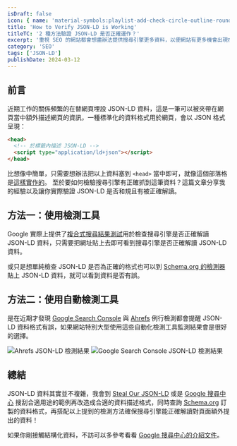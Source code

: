 ```yaml
---
isDraft: false
icon: { name: 'material-symbols:playlist-add-check-circle-outline-rounded', title: '文件檢查符號' }
title: 'How to Verify JSON-LD is Working'
titleTC: '2 種方法驗證 JSON-LD 是否正確運作？'
excerpt: '重視 SEO 的網站都會想盡辦法提供搜尋引擎更多資料，以便網站有更多機會出現在目標客群眼中，其中 JSON-LD 便是一種夾帶更多資料以描述網頁網頁內容的方式之一。通常不會多留意它，直到真正實作下來也不知道有沒有任何用處？該如何檢驗搜尋引擎有正確抓到這筆資料？這篇文章分享我的經驗以及讓你實際驗證 JSON-LD 是否和規且有被正確解讀。'
category: 'SEO'
tags: ['JSON-LD']
publishDate: 2024-03-12
---
```


## 前言

近期工作的關係頻繁的在替網頁埋設 JSON-LD 資料，這是一筆可以被夾帶在網頁當中額外描述網頁的資訊，一種標準化的資料格式用於網頁，會以 JSON 格式呈現：

```html
<head>
  <!-- 於標籤內描述 JSON-LD -->
  <script type="application/ld+json"></script>
</head>
```

比想像中簡單，只需要想辦法把以上資料塞到 `<head>` 當中即可，就像這個部落格是[這樣實作的](https://github.com/riceball-tw/web-dong-blog/blob/7fc1bff768600b27ce74b6de605dbd6de765fbde/src/components/app/head/PostJSONLD.astro#L4)。
至於要如何檢驗搜尋引擎有正確抓到這筆資料？這篇文章分享我的經驗以及讓你實際驗證 JSON-LD 是否和規且有被正確解讀。

## 方法一：使用檢測工具

Google 實際上提供了[複合式搜尋結果測試](https://developers.google.com/search/docs/appearance/structured-data?hl=zh-tw)用於檢查搜尋引擎是否正確解讀 JSON-LD 資料，只需要把網址貼上去即可看到搜尋引擎是否正確解讀 JSON-LD 資料。

或只是想單純檢查 JSON-LD 是否為正確的格式也可以到 [Schema.org 的檢測器](https://validator.schema.org/)貼上 JSON-LD 資料，就可以看到資料是否有誤。

## 方法二：使用自動檢測工具

是在近期才發現 [Google Search Console](https://search.google.com/search-console/about) 與 [Ahrefs](https://ahrefs.com/) 例行檢測都會提醒 JSON-LD 資料格式有誤，如果網站特別大型使用這些自動化檢測工具監測結果會是很好的選擇。

![Ahrefs JSON-LD 檢測結果](./ahrefs.webp 'Ahrefs 檢測出 JSON-LD 資料格式有誤')
![Google Search Console JSON-LD 檢測結果](./search-console.webp 'Google Search Console 檢測出 JSON-LD 資料格式有誤')

## 總結

JSON-LD 資料其實並不複雜，我會到 [Steal Our JSON-LD](https://jsonld.com/) 或是 [Google 搜尋中心](https://developers.google.com/search/docs/appearance/structured-data/search-gallery?hl=zh-tw) 搜刮合適用途的範例再改造成合適的資料描述格式，同時查詢 [Schema.org](https://schema.org/) 訂製的資料格式，再搭配以上提到的檢測方法確保搜尋引擎能正確解讀對頁面額外提出的資料！

如果你剛接觸結構化資料，不訪可以多參考看看 [Google 搜尋中心的介紹文件](https://developers.google.com/search/docs/appearance/structured-data/intro-structured-data?hl=zh-tw)。
